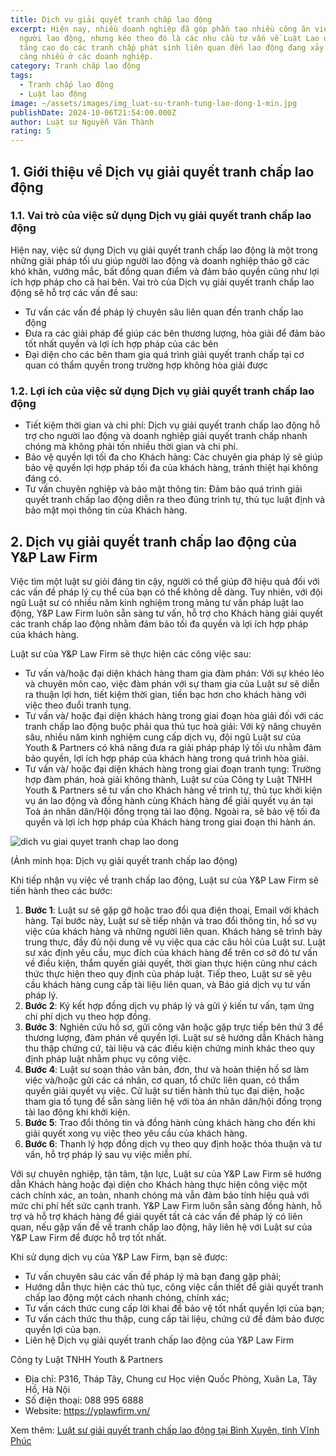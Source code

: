 ```yaml
---
title: Dịch vụ giải quyết tranh chấp lao động
excerpt: Hiện nay, nhiều doanh nghiệp đã góp phần tạo nhiều công ăn việc làm cho
  người lao động, nhưng kéo theo đó là các nhu cầu tư vấn về Luật Lao động cũng
  tăng cao do các tranh chấp phát sinh liên quan đến lao động đang xảy ra ngày
  càng nhiều ở các doanh nghiệp.
category: Tranh chấp lao động
tags:
  - Tranh chấp lao động
  - Luật lao động
image: ~/assets/images/img_luat-su-tranh-tung-lao-dong-1-min.jpg
publishDate: 2024-10-06T21:54:00.000Z
author: Luật sư Nguyễn Văn Thành
rating: 5
---
```

## 1. Giới thiệu về Dịch vụ giải quyết tranh chấp lao động

### 1.1. Vai trò của việc sử dụng Dịch vụ giải quyết tranh chấp lao động

Hiện nay, việc sử dụng Dịch vụ giải quyết tranh chấp lao động là một trong những giải pháp tối ưu giúp người lao động và doanh nghiệp tháo gỡ các khó khăn, vướng mắc, bất đồng quan điểm và đảm bảo quyền cũng như lợi ích hợp pháp cho cả hai bên. Vai trò của Dịch vụ giải quyết tranh chấp lao động sẽ hỗ trợ các vấn đề sau:

* Tư vấn các vấn đề pháp lý chuyên sâu liên quan đến tranh chấp lao động
* Đưa ra các giải pháp để giúp các bên thương lượng, hòa giải để đảm bảo tốt nhất quyền và lợi ích hợp pháp của các bên
* Đại diện cho các bên tham gia quá trình giải quyết tranh chấp tại cơ quan có thẩm quyền trong trường hợp không hòa giải được

### 1.2. Lợi ích của việc sử dụng Dịch vụ giải quyết tranh chấp lao động 

* Tiết kiệm thời gian và chi phí: Dịch vụ giải quyết tranh chấp lao động hỗ trợ cho người lao động và doanh nghiệp giải quyết tranh chấp nhanh chóng mà không phải tốn nhiều thời gian và chi phí.
* Bảo vệ quyền lợi tối đa cho Khách hàng: Các chuyên gia pháp lý sẽ giúp bảo vệ quyền lợi hợp pháp tối đa của khách hàng, tránh thiệt hại không đáng có.
* Tư vấn chuyên nghiệp và bảo mật thông tin: Đảm bảo quá trình giải quyết tranh chấp lao động diễn ra theo đúng trình tự, thủ tục luật định và bảo mật mọi thông tin của Khách hàng.

## 2. Dịch vụ giải quyết tranh chấp lao động của Y&P Law Firm

Việc tìm một luật sư giỏi đáng tin cậy, người có thể giúp đỡ hiệu quả đối với các vấn đề pháp lý cụ thể của bạn có thể không dễ dàng. Tuy nhiên, với đội ngũ Luật sư có nhiều năm kinh nghiệm trong mảng tư vấn pháp luật lao động, Y&P Law Firm luôn sẵn sàng tư vấn, hỗ trợ cho Khách hàng giải quyết các tranh chấp lao động nhằm đảm bảo tối đa quyền và lợi ích hợp pháp của khách hàng.

Luật sư của Y&P Law Firm sẽ thực hiện các công việc sau: 

* Tư vấn và/hoặc đại diện khách hàng tham gia đàm phán: Với sự khéo léo và chuyên môn cao, việc đàm phán với sự tham gia của Luật sư sẽ diễn ra thuận lợi hơn, tiết kiệm thời gian, tiền bạc hơn cho khách hàng với việc theo đuổi tranh tụng.
* Tư vấn và/ hoặc đại diện khách hàng trong giai đoạn hòa giải đối với các tranh chấp lao động buộc phải qua thủ tục hoà giải: Với kỹ năng chuyên sâu, nhiều năm kinh nghiệm cung cấp dịch vụ, đội ngũ Luật sư của Youth & Partners có khả năng đưa ra giải pháp pháp lý tối ưu nhằm đảm bảo quyền, lợi ích hợp pháp của khách hàng trong quá trình hòa giải.
* Tư vấn và/ hoặc đại diện khách hàng trong giai đoạn tranh tụng: Trường hợp đàm phán, hoà giải không thành, Luật sư của Công ty Luật TNHH Youth & Partners sẽ tư vấn cho Khách hàng về trình tự, thủ tục khởi kiện vụ án lao động và đồng hành cùng Khách hàng để giải quyết vụ án tại Toà án nhân dân/Hội đồng trọng tài lao động. Ngoài ra, sẽ bảo vệ tối đa quyền và lợi ích hợp pháp của Khách hàng trong giai đoạn thi hành án. 

![dich vu giai quyet tranh chap lao dong](~/assets/images/thời-hiệu-yêu-cầu-giải-quyết-tranh-chấp-lao-động-theo-quy-định.jpg "dich vu giai quyet tranh chap lao dong")

(Ảnh minh họa: Dịch vụ giải quyết tranh chấp lao động)

Khi tiếp nhận vụ việc về tranh chấp lao động, Luật sư của Y&P Law Firm sẽ tiến hành theo các bước: 

1. **Bước 1**: Luật sư sẽ gặp gỡ hoặc trao đổi qua điện thoại, Email với khách hàng. Tại bước này, Luật sư sẽ tiếp nhận và trao đổi thông tin, hồ sơ vụ việc của khách hàng và những người liên quan. Khách hàng sẽ trình bày trung thực, đầy đủ nội dung về vụ việc qua các câu hỏi của Luật sư. Luật sư xác định yêu cầu, mục đích của khách hàng để trên cơ sở đó tư vấn về điều kiện, thẩm quyền giải quyết, thời gian thực hiện cũng như cách thức thực hiện theo quy định của pháp luật. Tiếp theo, Luật sư sẽ yêu cầu khách hàng cung cấp tài liệu liên quan, và Báo giá dịch vụ tư vấn pháp lý.
2. **Bước 2**: Ký kết hợp đồng dịch vụ pháp lý  và gửi ý kiến tư vấn, tạm ứng chi phí dịch vụ theo hợp đồng.
3. **Bước 3**: Nghiên cứu hồ sơ, gửi công văn hoặc gặp trực tiếp bên thứ 3 để thương lượng, đàm phán về quyền lợi. Luật sư sẽ hướng dẫn Khách hàng thu thập chứng cứ, tài liệu và các điều kiện chứng minh khác theo quy định pháp luật nhằm phục vụ công việc.
4. **Bước 4**: Luật sư soạn thảo văn bản, đơn, thư và hoàn thiện hồ sơ làm việc và/hoặc gửi các cá nhân, cơ quan, tổ chức liên quan, có thẩm quyền giải quyết vụ việc. Cử luật sư tiến hành thủ tục đại diện, hoặc tham gia tố tụng để sẵn sàng liên hệ với tòa án nhân dân/hội đồng trọng tài lao động khi khởi kiện.
5. **Bước 5**: Trao đổi thông tin và đồng hành cùng khách hàng cho đến khi giải quyết xong vụ việc theo yêu cầu của khách hàng.
6. **Bước 6**: Thanh lý hợp đồng dịch vụ theo quy định hoặc thỏa thuận và tư vấn, hỗ trợ pháp lý sau vụ việc miễn phí.

Với sự chuyên nghiệp, tận tâm, tận lực, Luật sư của Y&P Law Firm sẽ hướng dẫn Khách hàng hoặc đại diện cho Khách hàng thực hiện công việc một cách chính xác, an toàn, nhanh chóng mà vẫn đảm bảo tính hiệu quả với mức chi phí hết sức cạnh tranh. Y&P Law Firm luôn sẵn sàng đồng hành, hỗ trợ và hỗ trợ khách hàng để giái quyết tất cả các vấn đề pháp lý có liên quan, nếu gặp vấn đề về tranh chấp lao động, hãy liên hệ với Luật sư của Y&P Law Firm để được hỗ trợ tốt nhất. 

Khi sử dụng dịch vụ của Y&P Law Firm, bạn sẽ được:

* Tư vấn chuyên sâu các vấn đề pháp lý mà bạn đang gặp phải;
* Hướng dẫn thực hiện các thủ tục, công việc cần thiết để giải quyết tranh chấp lao động một cách nhanh chóng, chính xác;
* Tư vấn cách thức cung cấp lời khai để bảo vệ tốt nhất quyền lợi của bạn;
* Tư vấn cách thức thu thập, cung cấp tài liệu, chứng cứ để đảm bảo được quyền lợi của bạn.
* Liên hệ Dịch vụ giải quyết tranh chấp lao động của Y&P Law Firm

Công ty Luật TNHH Youth & Partners

* Địa chỉ: P316, Tháp Tây, Chung cư Học viện Quốc Phòng, Xuân La, Tây Hồ, Hà Nội
* Số điện thoại: 088 995 6888
* Website: https://yplawfirm.vn/

Xem thêm: [Luật sư giải quyết tranh chấp lao động tại Bình Xuyên, tỉnh Vĩnh Phúc](https://vinhphuclawyers.vn/dich-vu-phap-ly/lao-dong/luat-su-giai-quyet-tranh-chap-lao-dong-tai-binh-xuyen-tinh-vinh-phuc-32304.htm)
